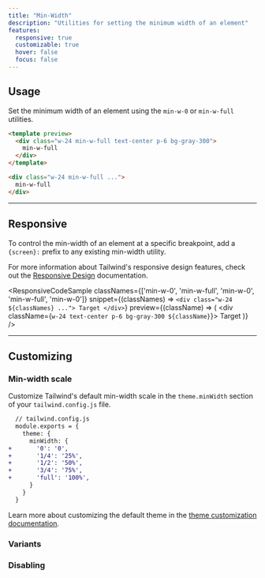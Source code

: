 ```yaml
---
title: "Min-Width"
description: "Utilities for setting the minimum width of an element"
features:
  responsive: true
  customizable: true
  hover: false
  focus: false
---
```




## Usage

Set the minimum width of an element using the `min-w-0` or `min-w-full` utilities.

```html
<template preview>
  <div class="w-24 min-w-full text-center p-6 bg-gray-300">
    min-w-full
  </div>
</template>

<div class="w-24 min-w-full ...">
  min-w-full
</div>
```

---

## Responsive

To control the min-width of an element at a specific breakpoint, add a `{screen}:` prefix to any existing min-width utility.

For more information about Tailwind's responsive design features, check out the [Responsive Design](/docs/responsive-design) documentation.

<ResponsiveCodeSample
  classNames={['min-w-0', 'min-w-full', 'min-w-0', 'min-w-full', 'min-w-0']}
  snippet={(classNames) => `
    <div class="w-24 ${classNames} ...">
      Target
    </div>
  `}
  preview={(className) => (
    <div className={`w-24 text-center p-6 bg-gray-300 ${className}`}>
      Target
    </div>
  )}
/>

---

## Customizing

### Min-width scale

Customize Tailwind's default min-width scale in the `theme.minWidth` section of your `tailwind.config.js` file.

```diff
  // tailwind.config.js
  module.exports = {
    theme: {
      minWidth: {
+       '0': '0',
+       '1/4': '25%',
+       '1/2': '50%',
+       '3/4': '75%',
+       'full': '100%',
      }
    }
  }
```

Learn more about customizing the default theme in the [theme customization documentation](/docs/theme#customizing-the-default-theme).

### Variants

<Variants plugin="minWidth" name="min-width" />

### Disabling

<Disabling plugin="minWidth" name="min-width" />

